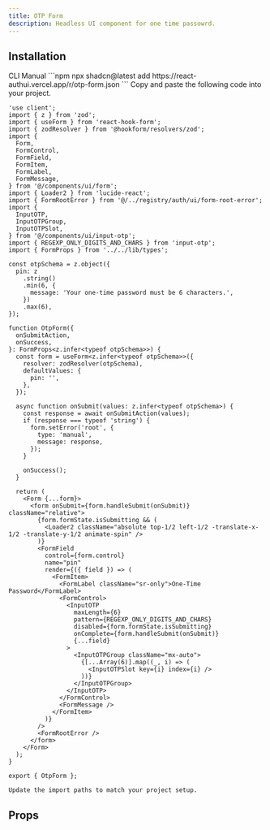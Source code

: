 ```yaml
---
title: OTP Form
description: Headless UI component for one time passowrd.
---
```


<PreviewComponent name="otp-form" />

## Installation
<Tabs defaultValue="CLI">
  <TabsList>
    <TabsTrigger value="CLI">CLI</TabsTrigger>
    <TabsTrigger value="Manual">Manual</TabsTrigger>
  </TabsList>
  <TabsContent value="CLI">
    ```npm
    npx shadcn@latest add https://react-authui.vercel.app/r/otp-form.json
    ```
  </TabsContent>
  <TabsContent value="Manual">
    Copy and paste the following code into your project.

```tsx title="otp-form.tsx"
'use client';
import { z } from 'zod';
import { useForm } from 'react-hook-form';
import { zodResolver } from '@hookform/resolvers/zod';
import {
  Form,
  FormControl,
  FormField,
  FormItem,
  FormLabel,
  FormMessage,
} from '@/components/ui/form';
import { Loader2 } from 'lucide-react';
import { FormRootError } from '@/../registry/auth/ui/form-root-error';
import {
  InputOTP,
  InputOTPGroup,
  InputOTPSlot,
} from '@/components/ui/input-otp';
import { REGEXP_ONLY_DIGITS_AND_CHARS } from 'input-otp';
import { FormProps } from '../../lib/types';

const otpSchema = z.object({
  pin: z
    .string()
    .min(6, {
      message: 'Your one-time password must be 6 characters.',
    })
    .max(6),
});

function OtpForm({
  onSubmitAction,
  onSuccess,
}: FormProps<z.infer<typeof otpSchema>>) {
  const form = useForm<z.infer<typeof otpSchema>>({
    resolver: zodResolver(otpSchema),
    defaultValues: {
      pin: '',
    },
  });

  async function onSubmit(values: z.infer<typeof otpSchema>) {
    const response = await onSubmitAction(values);
    if (response === typeof 'string') {
      form.setError('root', {
        type: 'manual',
        message: response,
      });
    }

    onSuccess();
  }

  return (
    <Form {...form}>
      <form onSubmit={form.handleSubmit(onSubmit)} className="relative">
        {form.formState.isSubmitting && (
          <Loader2 className="absolute top-1/2 left-1/2 -translate-x-1/2 -translate-y-1/2 animate-spin" />
        )}
        <FormField
          control={form.control}
          name="pin"
          render={({ field }) => (
            <FormItem>
              <FormLabel className="sr-only">One-Time Password</FormLabel>
              <FormControl>
                <InputOTP
                  maxLength={6}
                  pattern={REGEXP_ONLY_DIGITS_AND_CHARS}
                  disabled={form.formState.isSubmitting}
                  onComplete={form.handleSubmit(onSubmit)}
                  {...field}
                >
                  <InputOTPGroup className="mx-auto">
                    {[...Array(6)].map((_, i) => (
                      <InputOTPSlot key={i} index={i} />
                    ))}
                  </InputOTPGroup>
                </InputOTP>
              </FormControl>
              <FormMessage />
            </FormItem>
          )}
        />
        <FormRootError />
      </form>
    </Form>
  );
}

export { OtpForm };

```

    Update the import paths to match your project setup.
  </TabsContent>
</Tabs>

## Props

<AutoTypeTable type="{ prop1: string }" />
